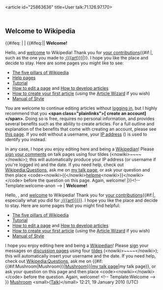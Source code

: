<article id="25863636" title=User talk:71.126.97.170>
	<talkpage id="25863636" title="User talk:71.126.97.170">
==Welcome to Wikipedia==
{{#ifeq: {{lc:{{BASEPAGENAME}}}} | {{uc:{{BASEPAGENAME}}}} 
| {{#ifeq:{{ns:0}}||
'''Welcome!'''

Hello, and [[Wikipedia:Introduction|welcome]] to Wikipedia! Thank you for [[Special:Contributions/{{BASEPAGENAME}}|your contributions]]{{#if:|, such as the one you made to [[:{{{art}}}]]|}}. I hope you like the place and decide to stay. Here are some pages you might like to see:

* [[Wikipedia:Five pillars|The five pillars of Wikipedia]]
* [[Help:Contents|Help pages]]
* [[Wikipedia:Tutorial|Tutorial]]
* [[Wikipedia:How to edit a page|How to edit a page]] and [[Wikipedia:Article development|How to develop articles]]
* [[Wikipedia:Your first article|How to create your first article]] (using the [[Wikipedia:Article wizard2.0|Article Wizard]] if you wish)
* [[Wikipedia:Manual of Style|Manual of Style]]

You are welcome to continue editing articles without [[Special:Userlogin|logging in]], but I highly recommend that you '''&lt;span class=&quot;plainlinks&quot;&gt;[{{fullurl:Special:Userlogin|type=signup}} create an account]&lt;/span&gt;'''. Doing so is free, requires no personal information, and provides several benefits such as the ability to create articles. For a full outline and explanation of the benefits that come with creating an account, please see [[Wikipedia:Why create an account?|this page]]. If you edit without a username, your [[IP address]] ({{ROOTPAGENAME}}) is used to identify you instead.

In any case, I hope you enjoy editing here and being a [[Wikipedia:Wikipedians|Wikipedian]]! Please [[Wikipedia:Signatures|sign your comments]] on talk pages using four tildes (&lt;nowiki&gt;~~~~&lt;/nowiki&gt;); this will automatically produce your IP address (or username if you're logged in) and the date. If you need help, check out [[Wikipedia:Questions]], ask me on [[User talk:Mushroom|my talk page]], or ask your question and then place &lt;code&gt;&lt;nowiki&gt;{{&lt;/nowiki&gt;[[:Category:Wikipedians looking for help|helpme]]&lt;nowiki&gt;}}&lt;/nowiki&gt;&lt;/code&gt; before the question on this page. Again, welcome! 
|{{error|&lt;big&gt;'''Substitution required.  Replace &lt;nowiki&gt;{{welcome-anon}}&lt;/nowiki&gt; with &lt;nowiki&gt;{{subst:welcome-anon}}&lt;/nowiki&gt;.'''&lt;/big&gt;}}}}&lt;!-- Template:welcome-anon --&gt;
| '''Welcome!'''

Hello, {{BASEPAGENAME}}, and [[Wikipedia:Introduction|welcome]] to Wikipedia! Thank you for [[Special:Contributions/{{BASEPAGENAME}}|your contributions]]{{#if:|, especially what you did for [[:{{{art}}}]]}}. I hope you like the place and decide to stay. Here are some pages that you might find helpful:
*[[Wikipedia:Five pillars|The five pillars of Wikipedia]]
*[[Wikipedia:Tutorial|Tutorial]]
*[[Wikipedia:How to edit a page|How to edit a page]] and [[Wikipedia:Article development|How to develop articles]]
*[[Wikipedia:Your first article|How to create your first article]] (using the [[Wikipedia:Article wizard2.0|Article Wizard]] if you wish)
*[[Wikipedia:Manual of Style|Manual of Style]]
I hope you enjoy editing here and being a [[Wikipedia:Wikipedians|Wikipedian]]! Please [[Wikipedia:Signatures|sign]] your messages on [[Wikipedia:talk page|discussion page]]s using four [[tilde]]s (&lt;nowiki&gt;~~~~&lt;/nowiki&gt;); this will automatically insert your username and the date. If you need help, check out [[Wikipedia:Questions]], ask me on {{#if:{{#if:Mushroom|Mushroom}}|[[user talk:{{#if:Mushroom|Mushroom}}|my talk page]]|my talk page}}, or ask your question on this page and then place &lt;code&gt;&lt;nowiki&gt;{{helpme}}&lt;/nowiki&gt;&lt;/code&gt; before the question. Again, welcome! &lt;!-- Template:Welcome --&gt;
}} 
[[User:Mushroom|Mushroom]] &lt;small&gt;([[User talk:Mushroom|Talk]])&lt;/small&gt; 12:21, 19 January 2010 (UTC)
	</talkpage>
</article>